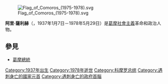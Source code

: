 [[File:Flag_of_Comoros_(1975-1978).svg|thumb]]

'''阿里·薩利赫'''（{{Lang-fr|'''Ali Soilih Mtsashiwa'''}}，1937年1月7日－1978年5月29日）是[[葛摩|葛摩]][[社會主義|社會主義]]革命和政治人物。

== 參見 ==
* [[葛摩總統|葛摩總統]]

{{Authority control}}
{{DEFAULTSORT: Soilih, Ali}}

[[Category:1937年出生|Category:1937年出生]]
[[Category:1978年逝世|Category:1978年逝世]]
[[Category:科摩罗总统|Category:科摩罗总统]]
[[Category:遇刺身亡的國家元首|Category:遇刺身亡的國家元首]]
[[Category:遇刺身亡的政府首腦|Category:遇刺身亡的政府首腦]]